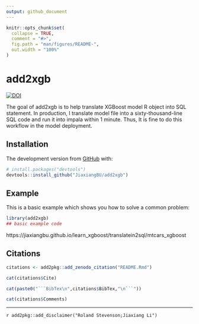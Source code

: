 ```yaml
---
output: github_document
---
```


<!-- README.md is generated from README.Rmd. Please edit that file -->

```r
knitr::opts_chunk$set(
  collapse = TRUE,
  comment = "#>",
  fig.path = "man/figures/README-",
  out.width = "100%"
)
```
# add2xgb

<!-- badges: start -->
[![DOI](https://zenodo.org/badge/200150014.svg)](https://zenodo.org/badge/latestdoi/200150014)
<!-- badges: end -->

The goal of add2xgb is to help translate XGBoost model R object into SQL statement.
In production, I translate model file into a sixty-thousand-line SQL code and run it into impala within 1 minute. Thus, It is fine to do this workflow in the model deployment.

## Installation

The development version from [GitHub](https://github.com/) with:

``` r
# install.packages("devtools")
devtools::install_github("JiaxiangBU/add2xgb")
```

## Example

This is a basic example which shows you how to solve a common problem:

```r
library(add2xgb)
## basic example code
```

https://jiaxiangbu.github.io/learn_xgboost/translatein2sql/mtcars_xgboost

## Citations

```r
citations <- add2pkg::add_zenodo_citation("README.Rmd")
```

```r
cat(citations$Cite)
```

```r
cat(paste0("```BibTex\n",citations$BibTex,"\n```"))
```

```r
cat(citations$Comments)
```



***

`r add2pkg::add_disclaimer("Roland Stevenson;Jiaxiang Li")`

